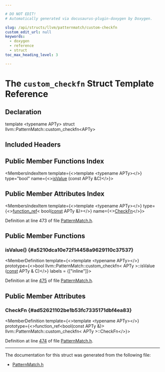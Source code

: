 ```yaml
---

# DO NOT EDIT!
# Automatically generated via docusaurus-plugin-doxygen by Doxygen.

slug: /api/structs/llvm/patternmatch/custom-checkfn
custom_edit_url: null
keywords:
  - doxygen
  - reference
  - struct
toc_max_heading_level: 3

---
```





# The `custom_checkfn` Struct Template Reference

<DoxygenPage pluginConfig={pluginConfig}>



## Declaration

<CodeBlock>template &lt;typename APTy&gt;
struct llvm::PatternMatch::custom_checkfn&lt;APTy&gt;</CodeBlock>

## Included Headers

<IncludesList>
<IncludesListItem
  filePath="llvm/IR/PatternMatch.h"
  permalink="/docs/api/files/include/include/llvm/include/llvm/ir/patternmatch-h"
  isLocal="true" />
</IncludesList>

## Public Member Functions Index

<MembersIndex>

<MembersIndexItem
  template={<>template &lt;typename APTy&gt;</>}
  type="bool"
  name={<><a href="#a5210dca10e72f14458a9629110c37537">isValue</a> (const APTy &amp;C)</>}>
</MembersIndexItem>

</MembersIndex>

## Public Member Attributes Index

<MembersIndex>

<MembersIndexItem
  template={<>template &lt;typename APTy&gt;</>}
  type={<><a href="/docs/api/classes/llvm/function-ref">function&#95;ref</a>&lt; bool(<a href="/docs/api/files/lib/lib/target/lib/target/aarch64/aarch64promoteconstant-cpp/#a90f8350fecae261c25be85d38b451bff">const</a> APTy &amp;)&gt;</>}
  name={<><a href="#ad52621102be1b53fc7335171dbf4ea83">CheckFn</a></>}>
</MembersIndexItem>

</MembersIndex>


Definition at line 473 of file <a href="/docs/api/files/include/include/llvm/include/llvm/ir/patternmatch-h">PatternMatch.h</a>.

<SectionDefinition>

## Public Member Functions

### isValue() {#a5210dca10e72f14458a9629110c37537}

<MemberDefinition
  template={<>template &lt;typename APTy&gt;</>}
  prototype={<>bool llvm::PatternMatch::custom&#95;checkfn&lt; APTy &gt;::isValue (<a href="/docs/api/files/lib/lib/target/lib/target/aarch64/aarch64promoteconstant-cpp/#a90f8350fecae261c25be85d38b451bff">const</a> APTy &amp; C)</>}
  labels = {["inline"]}>

Definition at line <a href="/docs/api/files/include/include/llvm/include/llvm/ir/patternmatch-h/#l00475">475</a> of file <a href="/docs/api/files/include/include/llvm/include/llvm/ir/patternmatch-h">PatternMatch.h</a>.
</MemberDefinition>

</SectionDefinition>

<SectionDefinition>

## Public Member Attributes

### CheckFn {#ad52621102be1b53fc7335171dbf4ea83}

<MemberDefinition
  template={<>template &lt;typename APTy&gt;</>}
  prototype={<>function&#95;ref&lt;bool(const APTy &amp;)&gt; llvm::PatternMatch::custom&#95;checkfn&lt; APTy &gt;::CheckFn</>}>

Definition at line <a href="/docs/api/files/include/include/llvm/include/llvm/ir/patternmatch-h/#l00474">474</a> of file <a href="/docs/api/files/include/include/llvm/include/llvm/ir/patternmatch-h">PatternMatch.h</a>.
</MemberDefinition>

</SectionDefinition>

<hr/>

The documentation for this struct was generated from the following file:

<ul>
<li><a href="/docs/api/files/include/include/llvm/include/llvm/ir/patternmatch-h">PatternMatch.h</a></li>
</ul>

</DoxygenPage>

